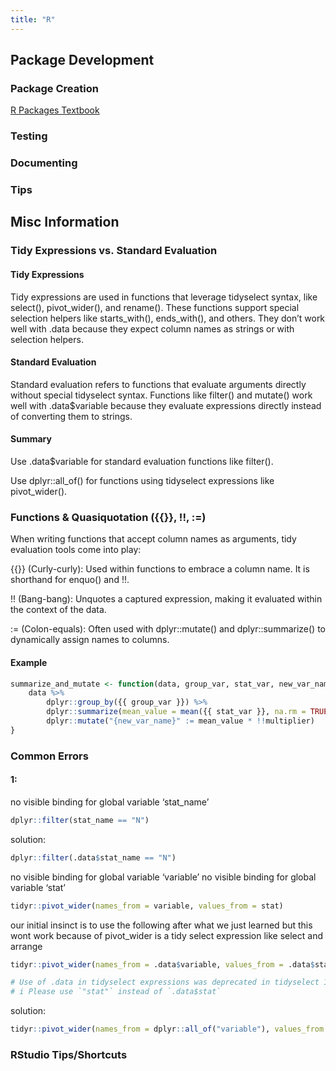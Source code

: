 ```yaml
---
title: "R"
---
```


::: panel-tabset
## Package Development

### Package Creation

[R Packages Textbook](https://r-pkgs.org/)

### Testing

### Documenting

### Tips



## Misc Information

### Tidy Expressions vs. Standard Evaluation

#### Tidy Expressions

Tidy expressions are used in functions that leverage tidyselect syntax, like select(), pivot_wider(), and rename(). These functions support special selection helpers like starts_with(), ends_with(), and others. They don't work well with .data because they expect column names as strings or with selection helpers.

#### Standard Evaluation

Standard evaluation refers to functions that evaluate arguments directly without special tidyselect syntax. Functions like filter() and mutate() work well with .data\$variable because they evaluate expressions directly instead of converting them to strings.

#### Summary

Use .data\$variable for standard evaluation functions like filter().

Use dplyr::all_of() for functions using tidyselect expressions like pivot_wider().

### Functions & Quasiquotation ({{}}, !!, :=)

When writing functions that accept column names as arguments, tidy evaluation tools come into play:

{{}} (Curly-curly): Used within functions to embrace a column name. It is shorthand for enquo() and !!.

!! (Bang-bang): Unquotes a captured expression, making it evaluated within the context of the data.

:= (Colon-equals): Often used with dplyr::mutate() and dplyr::summarize() to dynamically assign names to columns.

#### Example

```r
summarize_and_mutate <- function(data, group_var, stat_var, new_var_name, multiplier = 1) {
    data %>%
        dplyr::group_by({{ group_var }}) %>%
        dplyr::summarize(mean_value = mean({{ stat_var }}, na.rm = TRUE)) %>%
        dplyr::mutate("{new_var_name}" := mean_value * !!multiplier)
}
```

### Common Errors

#### 1:

no visible binding for global variable ‘stat_name’

```r
dplyr::filter(stat_name == "N")
```

solution:

```r
dplyr::filter(.data$stat_name == "N")
```

no visible binding for global variable ‘variable’ no visible binding for global variable ‘stat’

```r
tidyr::pivot_wider(names_from = variable, values_from = stat)
```

our initial insinct is to use the following after what we just learned but this wont work because of pivot_wider is a tidy select expression like select and arrange

```r
tidyr::pivot_wider(names_from = .data$variable, values_from = .data$stat)

# Use of .data in tidyselect expressions was deprecated in tidyselect 1.2.0.
# i Please use `"stat"` instead of `.data$stat`
```

solution:

```r
tidyr::pivot_wider(names_from = dplyr::all_of("variable"), values_from = dplyr::all_of("stat"))
```

### RStudio Tips/Shortcuts
:::